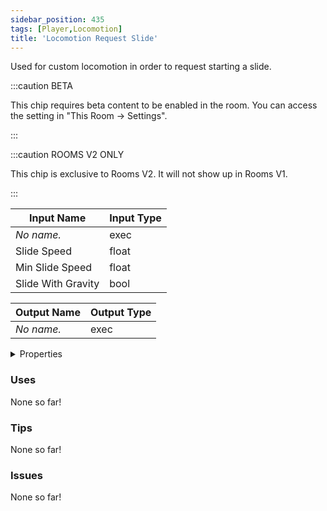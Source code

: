 ```yaml
---
sidebar_position: 435
tags: [Player,Locomotion]
title: 'Locomotion Request Slide'
---
```


Used for custom locomotion in order to request starting a slide.

:::caution BETA

This chip requires beta content to be enabled in the room. You can access the setting in "This Room -> Settings".

:::

:::caution ROOMS V2 ONLY

This chip is exclusive to Rooms V2. It will not show up in Rooms V1.

:::


<EsbSvg />

| Input Name | Input Type |
|-----------|-----------|
| *No name.* | exec |
| Slide Speed | float |
| Min Slide Speed | float |
| Slide With Gravity | bool |

| Output Name | Output Type |
|-----------|-----------|
| *No name.* | exec |


<details>
  <summary>Properties</summary>
  <div>
    <div>
    <table>
      <thead>
        <tr>
          <th>Is beta required?</th>
          <th>✅</th>
        </tr>
        <tr>
          <th>Is this chip a trolling risk?</th>
          <th>✅</th>
        </tr>
        <tr>
          <th>Is this chip a role assignment risk?</th>
          <th>❌</th>
        </tr>
        <tr>
          <th>Chip UUID</th>
          <th>ae507f57-8840-493d-9014-38c6beb19e58</th>
        </tr>
      </thead>
    </table>
    </div>
  </div>
</details>

### Uses

None so far!

### Tips

None so far!

### Issues

None so far!